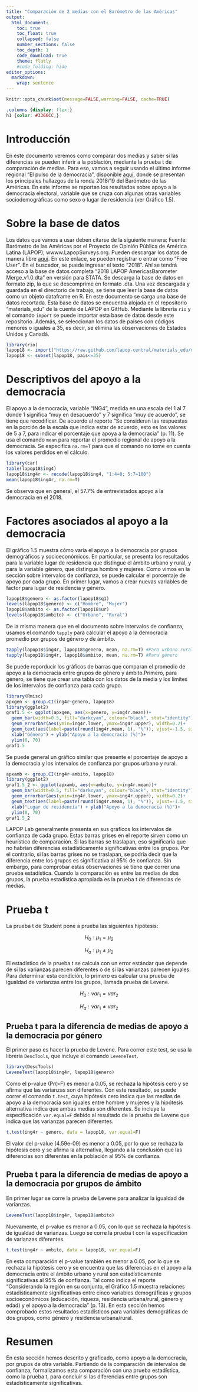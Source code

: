 ```yaml
---
title: "Comparación de 2 medias con el Barómetro de las Américas"
output:
  html_document:
    toc: true
    toc_float: true
    collapsed: false
    number_sections: false
    toc_depth: 1
    code_download: true
    theme: flatly
    #code_folding: hide
editor_options: 
  markdown: 
    wrap: sentence
---
```


```r
knitr::opts_chunk$set(message=FALSE,warning=FALSE, cache=TRUE)
```

```css
.columns {display: flex;}
h1 {color: #3366CC;}
```

# Introducción

En este documento veremos como comparar dos medias y saber si las diferencias se pueden inferir a la población, mediante la prueba t de comparación de medias. Para eso, vamos a seguir usando el último informe regional "El pulso de la democracia", disponible [aquí](https://www.vanderbilt.edu/lapop/ab2018/2018-19_AmericasBarometer_Regional_Report_Spanish_W_03.27.20.pdf), donde se presentan los principales hallazgos de la ronda 2018/19 del Barómetro de las Américas. En este informe se reportan los resultados sobre apoyo a la democracia electoral, variable que se cruza con algunas otras variables sociodemográficas como sexo o lugar de residencia (ver Gráfico 1.5).

# Sobre la base de datos

Los datos que vamos a usar deben citarse de la siguiente manera: Fuente: Barómetro de las Américas por el Proyecto de Opinión Pública de América Latina (LAPOP), wwww.LapopSurveys.org.
Pueden descargar los datos de manera libre [aquí](http://datasets.americasbarometer.org/database/login.php). En este enlace, se pueden registrar o entrar como "Free User". En el buscador, se puede ingresar el texto "2018". Ahí se tendrá acceso a la base de datos completa "2018 LAPOP AmericasBarometer Merge_v1.0.dta" en versión para STATA. Se descarga la base de datos en formato zip, la que se descomprime en formato .dta. Una vez descargada y guardada en el directorio de trabajo, se tiene que leer la base de datos como un objeto dataframe en R.
En este documento se carga una base de datos recortada. Esta base de datos se encuentra alojada en el repositorio "materials_edu" de la cuenta de LAPOP en GitHub. Mediante la librería `rio` y el comando `import` se puede importar esta base de datos desde este repositorio. Además, se seleccionan los datos de países con códigos menores o iguales a 35, es decir, se elimina las observaciones de Estados Unidos y Canadá.

```r
library(rio)
lapop18 <- import("https://raw.github.com/lapop-central/materials_edu/main/LAPOP_AB_Merge_2018_v1.0.sav")
lapop18 <- subset(lapop18, pais<=35)
```

# Descriptivos del apoyo a la democracia

El apoyo a la democracia, variable "ING4", medida en una escala del 1 al 7 donde 1 significa "muy en desacuerdo" y 7 significa "muy de acuerdo", se tiene que recodificar. De acuerdo al reporte "Se consideran las respuestas en la porción de la escala que indica estar de acuerdo, esto es los valores de 5 a 7, para indicar el porcentaje que apoya a la democracia" (p. 11). Se usa el comando `mean` para reportar el promedio regional de apoyo a la democracia. Se especifica `na.rm=T` para que el comando no tome en cuenta los valores perdidos en el cálculo.
```r
library(car)
table(lapop18$ing4)
lapop18$ing4r <- recode(lapop18$ing4, "1:4=0; 5:7=100")
mean(lapop18$ing4r, na.rm=T)
```

Se observa que en general, el 57.7% de entrevistados apoyo a la democracia en el 2018.

# Factores asociados al apoyo a la democracia

El gráfico 1.5 muestra cómo varía el apoyo a la democracia por grupos demográficos y socioeconómicos. En particular, se presenta los resultados para la variable lugar de residencia que distingue el ámbito urbano y rural, y para la variable género, que distingue hombre y mujeres. Como vimos en la sección sobre intervalos de confianza, se puede calcular el porcentaje de apoyo por cada grupo. En primer lugar, vamos a crear nuevas variables de factor para lugar de residencia y género.
```r
lapop18$genero <- as.factor(lapop18$q1)
levels(lapop18$genero) <- c("Hombre", "Mujer")
lapop18$ambito <- as.factor(lapop18$ur)
levels(lapop18$ambito) <- c("Urbano", "Rural")
```

De la misma manera que en el documento sobre intervalos de confianza, usamos el comando `tapply` para calcular el apoyo a la democracia promedio por grupos de género y de ámbito.
```r
tapply(lapop18$ing4r, lapop18$genero, mean, na.rm=T) #Para urbano rural
tapply(lapop18$ing4r, lapop18$ambito, mean, na.rm=T) #Para género
```

Se puede reporducir los gráficos de barras que comparan el promedio de apoyo a la democracia entre grupos de género y ámbito.Primero, para género, se tiene que crear una tabla con los datos de la media y los límites de los intervalos de confianza para cada grupo.
```r
library(Rmisc)
apxgen <- group.CI(ing4r~genero, lapop18)
library(ggplot2)
graf1.5 <- ggplot(apxgen, aes(x=genero, y=ing4r.mean))+
  geom_bar(width=0.5, fill="darkcyan", colour="black", stat="identity")+
  geom_errorbar(aes(ymin=ing4r.lower, ymax=ing4r.upper), width=0.2)+
  geom_text(aes(label=paste(round(ing4r.mean, 1), "%")), vjust=-1.5, size=4)+
  xlab("Género") + ylab("Apoyo a la democracia (%)")+
  ylim(0, 70)
graf1.5
```

Se puede general un gráfico similar que presente el porcentaje de apoyo a la democracia y los intervalos de confianza por grupos urbano y rural.
```r
apxamb <- group.CI(ing4r~ambito, lapop18)
library(ggplot2)
graf1.5_2 <- ggplot(apxamb, aes(x=ambito, y=ing4r.mean))+
  geom_bar(width=0.5, fill="darkcyan", colour="black", stat="identity")+
  geom_errorbar(aes(ymin=ing4r.lower, ymax=ing4r.upper), width=0.2)+
  geom_text(aes(label=paste(round(ing4r.mean, 1), "%")), vjust=-1.5, size=4)+
  xlab("Lugar de residencia") + ylab("Apoyo a la democracia (%)")+
  ylim(0, 70)
graf1.5_2
```

LAPOP Lab generalmente presenta en sus gráficos los intervalos de confianza de cada grupo. Estas barras grises en el reporte sirven como un heurístico de comparación. Si las barras se traslapan, eso significaría que no habrían diferencias estadísticamente significativas entre los grupos. Por el contrario, si las barras grises no se traslapan, se podría decir que la diferencia entre los grupos es significativa al 95% de confianza.
Sin embargo, para comprobar estas observaciones se tiene que correr una prueba estadística. Cuando la comparación es entre las medias de dos grupos, la prueba estadística apropiada es la prueba t de diferencias de medias.

# Prueba t

La prueba t de Student pone a prueba las siguientes hipótesis:

$$
H_0: µ_1 = µ_2
$$

$$
H_a: µ_1 ≠ µ_2
$$

El estadístico de la prueba t se calcula con un error estándar que depende de si las varianzas parecen diferentes o de si las varianzas parecen iguales. Para determinar esta condición, lo primero es calcular una prueba de igualdad de varianzas entre los grupos, llamada prueba de Levene.

$$
H_0: var_1 = var_2
$$

$$
H_a: var_1 ≠ var_2
$$

## Prueba t para la diferencia de medias de apoyo a la democracia por género

El primer paso es hacer la prueba de Levene. Para correr este test, se usa la librería `DescTools`, que incluye el comando `LeveneTest`.
```r
library(DescTools)
LeveneTest(lapop18$ing4r, lapop18$genero)
```

Como el p-value (Pr(\>F) es menor a 0.05, se rechaza la hipótesis cero y se afirma que las varianzas son diferentes. Con este resultado, se puede correr el comando `t.test`, cuya hipótesis cero indica que las medias de apoyo a la democracia son iguales entre hombre y mujeres y la hipótesis alternativa indica que ambas medias son diferentes. Se incluye la especificación `var.equal=F` debido al resultado de la prueba de Levene que indica que las varianzas parecen diferentes.
```r
t.test(ing4r ~ genero, data = lapop18, var.equal=F)
```

El valor del p-value (4.59e-09) es menor a 0.05, por lo que se rechaza la hipótesis cero y se afirma la alternativa, llegando a la conclusión que las diferencias son diferentes en la población al 95% de confianza.

## Prueba t para la diferencia de medias de apoyo a la democracia por grupos de ámbito

En primer lugar se corre la prueba de Levene para analizar la igualdad de varianzas.
```r
LeveneTest(lapop18$ing4r, lapop18$ambito)
```

Nuevamente, el p-value es menor a 0.05, con lo que se rechaza la hipótesis de igualdad de varianzas. Luego se corre la prueba t con la especificación de varianzas diferentes.
```r
t.test(ing4r ~ ambito, data = lapop18, var.equal=F)
```

En esta comparación el p-value también es menor a 0.05, por lo que se rechaza la hipótesis cero y se encuentra que las diferencias en el apoyo a la democracia entre el ámbito urbano y rural son estadísticamente significativas al 95% de confianza.
Tal como indica el reporte "Considerando la región en su conjunto, el Gráfico 1.5 muestra relaciones estadísticamente significativas entre cinco variables demográficas y grupos socioeconómicos (educación, riqueza, residencia urbana/rural, género y edad) y el apoyo a la democracia" (p. 13). En esta sección hemos comprobado estos resultados estadísticos para variables demográficas de dos grupos, como género y residencia urbana/rural.

# Resumen

En esta sección hemos descrito y graficado, como apoyo a la democracia, por grupos de otra variable.
Partiendo de la comparación de intervalos de confianza, formalizamos esta comparación con una prueba estadística, como la prueba t, para concluir si las diferencias entre grupos son estadísticamente significativas.
